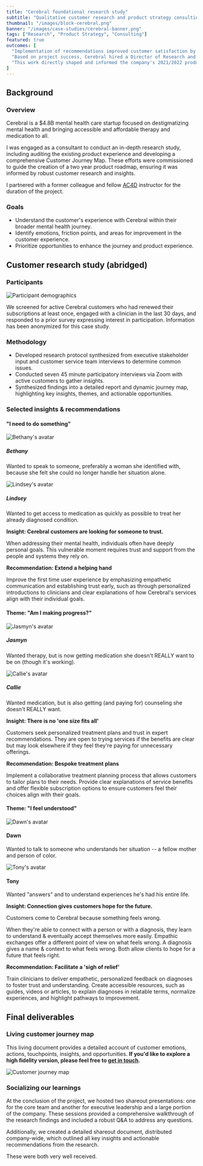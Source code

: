 ```yaml
---
title: "Cerebral foundational research study"
subtitle: "Qualitative customer research and product strategy consulting"
thumbnail: "/images/block-cerebral.png"
banner: "/images/case-studies/cerebral-banner.png"
tags: ["Research", "Product Strategy", "Consulting"]
featured: true
outcomes: [
  "Implementation of recommendations improved customer satisfaction by 26%",
  "Based on project success, Cerebral hired a Director of Research and a team of four researchers",
  "This work directly shaped and informed the company's 2021/2022 product roadmap"
]
---
```



## Background

### Overview

Cerebral is a $4.8B mental health care startup focused on destigmatizing mental health and bringing accessible and affordable therapy and medication to all.

I was engaged as a consultant to conduct an in-depth research study, including auditing the existing product experience and developing a comprehensive Customer Journey Map. These efforts were commissioned to guide the creation of a two year product roadmap, ensuring it was informed by robust customer research and insights.

I partnered with a former colleague and fellow [AC4D](http://austincenterfordesign.com) instructor for the duration of the project.

<FeaturedQuote
              quote="It was with supreme confidence that I tapped Josh to run my initial research program at Cerebral. It had to both serve as a template and convince critical leadership, and as usual he delivered top shelf work."
              authorName="Louis Elfman"
              authorTitle="Head of Design at Cerebral"
              authorImage="/images/portrait-louis.jpeg"
            />

### Goals

- Understand the customer's experience with Cerebral within their broader mental health journey.
- Identify emotions, friction points, and areas for improvement in the customer experience.
- Prioritize opportunities to enhance the journey and product experience.

## Customer research study (abridged)

### Participants

![Participant demographics](/images/case-studies/cerebral-participants.png)

We screened for active Cerebral customers who had renewed their subscriptions at least once, engaged with a clinician in the last 30 days, and responded to a prior survey expressing interest in participation. Information has been anonymized for this case study.

### Methodology

- Developed research protocol synthesized from executive stakeholder input and customer service team interviews to determine common issues.
- Conducted seven 45 minute participatory interviews via Zoom with active customers to gather insights.
- Synthesized findings into a detailed report and dynamic journey map, highlighting key insights, themes, and actionable opportunities.

### Selected insights & recommendations

#### "I need to do something"

<div class="participant-container">
  <div class="participant">
    <div class="avatar">
      <img src="/images/case-studies/cerebral-bethany.png" alt="Bethany's avatar" />
    </div>
    <div class="participant-info">
      <h5>Bethany</h5>
      <p>Wanted to speak to someone, preferably a woman she identified with, because she felt she could no longer handle her situation alone.</p>
    </div>
  </div>
  <div class="participant">
    <div class="avatar">
      <img src="/images/case-studies/cerebral-lindsey.png" alt="Lindsey's avatar" />
    </div>
    <div class="participant-info">
      <h5>Lindsey</h5>
      <p>Wanted to get access to medication as quickly as possible to treat her already diagnosed condition.</p>
    </div>
  </div>
</div>

**Insight: Cerebral customers are looking for someone to trust.**

When addressing their mental health, individuals often have deeply personal goals. This vulnerable moment requires trust and support from the people and systems they rely on.

**Recommendation: Extend a helping hand**

Improve the first time user experience by emphasizing empathetic communication and establishing trust early, such as through personalized introductions to clinicians and clear explanations of how Cerebral's services align with their individual goals.

#### Theme: "Am I making progress?"

<div class="participant-container">
  <div class="participant">
    <div class="avatar">
      <img src="/images/case-studies/cerebral-jasmyn.png" alt="Jasmyn's avatar" />
    </div>
    <div class="participant-info">
      <h5>Jasmyn</h5>
      <p>Wanted therapy, but is now getting medication she doesn't REALLY want to be on (though it's working).</p>
    </div>
  </div>
  <div class="participant">
    <div class="avatar">
      <img src="/images/case-studies/cerebral-callie.png" alt="Callie's avatar" />
    </div>
    <div class="participant-info">
      <h5>Callie</h5>
      <p>Wanted medication, but is also getting (and paying for) counseling she doesn't REALLY want.</p>
    </div>
  </div>
</div>

**Insight: There is no 'one size fits all'**

Customers seek personalized treatment plans and trust in expert recommendations. They are open to trying services if the benefits are clear but may look elsewhere if they feel they're paying for unnecessary offerings.

**Recommendation: Bespoke treatment plans**

Implement a collaborative treatment planning process that allows customers to tailor plans to their needs. Provide clear explanations of service benefits and offer flexible subscription options to ensure customers feel their choices align with their goals.

#### Theme: "I feel understood"

<div class="participant-container">
  <div class="participant">
    <div class="avatar">
      <img src="/images/case-studies/cerebral-dawn.png" alt="Dawn's avatar" />
    </div>
    <div class="participant-info">
      <h4>Dawn</h4>
      <p>Wanted to talk to someone who understands her situation -- a fellow mother and person of color.</p>
    </div>
  </div>
  <div class="participant">
    <div class="avatar">
      <img src="/images/case-studies/cerebral-tony.png" alt="Tony's avatar" />
    </div>
    <div class="participant-info">
      <h4>Tony</h4>
      <p>Wanted "answers" and to understand experiences he's had his entire life.</p>
    </div>
  </div>
</div>

**Insight: Connection gives customers hope for the future.**

Customers come to Cerebral because something feels wrong.

When they're able to connect with a person or with a diagnosis, they learn to understand & eventually accept themselves more easily. Empathic exchanges offer a different point of view on what feels wrong. A diagnosis gives a name & context to what feels wrong. Both allow clients to hope for a future that feels right.

**Recommendation: Facilitate a 'sigh of relief'**

Train clinicians to deliver empathetic, personalized feedback on diagnoses to foster trust and understanding. Create accessible resources, such as guides, videos or articles, to explain diagnoses in relatable terms, normalize experiences, and highlight pathways to improvement.

## Final deliverables

### Living customer journey map

This living document provides a detailed account of customer emotions, actions, touchpoints, insights, and opportunities. **If you'd like to explore a high fidelity version, please feel free to [get in touch](mailto:josh@joshuajwright.com).**

![Customer journey map](/images/case-studies/cerebral-journeymap.png)

### Socializing our learnings

At the conclusion of the project, we hosted two shareout presentations: one for the core team and another for executive leadership and a large portion of the company. These sessions provided a comprehensive walkthrough of the research findings and included a robust Q&A to address any questions.

Additionally, we created a detailed shareout document, distributed company-wide, which outlined all key insights and actionable recommendations from the research.

These were both very well received.


